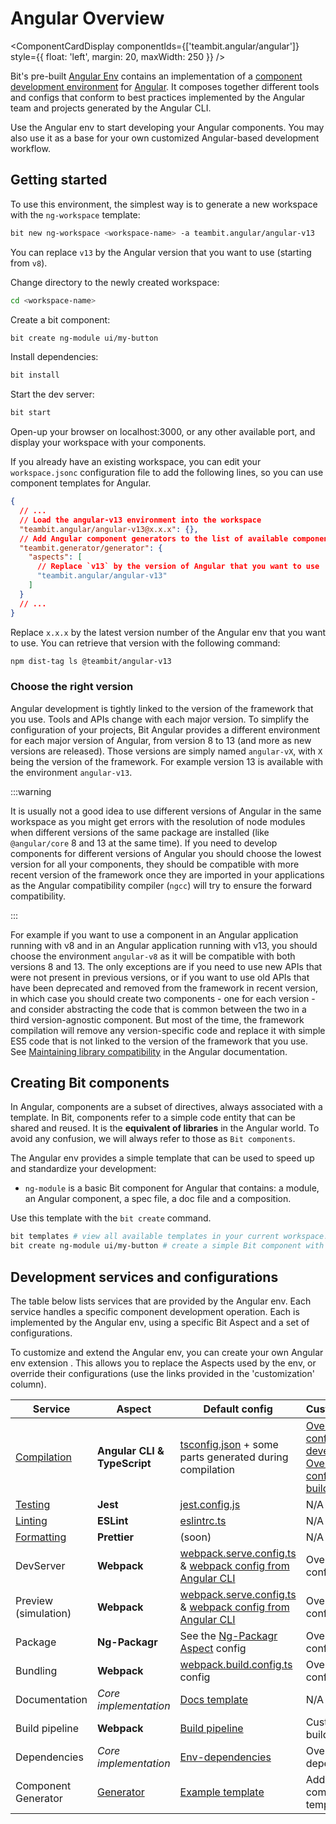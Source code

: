 
# Angular Overview

<ComponentCardDisplay componentIds={['teambit.angular/angular']} style={{ float: 'left', margin: 20, maxWidth: 250 }} />

Bit's pre-built [Angular Env](https://bit.dev/teambit/angular) contains an implementation of a [component development environment](https://bit.dev/teambit/envs/envs)
for [Angular](https://angular.io).
It composes together different tools and configs that conform to best practices implemented by the Angular team and projects generated by the Angular CLI.

Use the Angular env to start developing your Angular components. You may also use it as a base for your own customized Angular-based development workflow.

## Getting started

To use this environment, the simplest way is to generate a new workspace with the `ng-workspace` template:

```bash
bit new ng-workspace <workspace-name> -a teambit.angular/angular-v13
```

You can replace `v13` by the Angular version that you want to use (starting from `v8`).

Change directory to the newly created workspace:

```bash
cd <workspace-name>
```

Create a bit component:

```bash
bit create ng-module ui/my-button
```

Install dependencies:

```bash
bit install
```

Start the dev server:

```bash
bit start
```

Open-up your browser on localhost:3000, or any other available port, and display your workspace with your components.

If you already have an existing workspace, you can edit your `workspace.jsonc` configuration file to add the following lines, so you can use component templates for Angular.

```json
{
  // ...
  // Load the angular-v13 environment into the workspace
  "teambit.angular/angular-v13@x.x.x": {},
  // Add Angular component generators to the list of available component templates
  "teambit.generator/generator": {
    "aspects": [
      // Replace `v13` by the version of Angular that you want to use
      "teambit.angular/angular-v13"
    ]
  }
  // ...
}
```

Replace `x.x.x` by the latest version number of the Angular env that you want to use.
You can retrieve that version with the following command:

```bash
npm dist-tag ls @teambit/angular-v13
```

### Choose the right version

Angular development is tightly linked to the version of the framework that you use. Tools and APIs change with each major version.
To simplify the configuration of your projects, Bit Angular provides a different environment for each major version of Angular, from version 8 to 13 (and more as new versions are released).
Those versions are simply named `angular-vX`, with `X` being the version of the framework. For example version 13 is available with the environment `angular-v13`.

:::warning

It is usually not a good idea to use different versions of Angular in the same workspace as you might get errors with the resolution of node modules when different versions of the same package are installed (like `@angular/core` 8 and 13 at the same time).
If you need to develop components for different versions of Angular you should choose the lowest version for all your components, they should be compatible with more recent version of the framework once they are imported in your applications as the Angular compatibility compiler (`ngcc`) will try to ensure the forward compatibility.

:::

For example if you want to use a component in an Angular application running with v8 and in an Angular application running with v13, you should choose the environment `angular-v8` as it will be compatible with both versions 8 and 13.
The only exceptions are if you need to use new APIs that were not present in previous versions, or if you want to use old APIs that have been deprecated and removed from the framework in recent version, in which case you should create two components - one for each version - and consider abstracting the code that is common between the two in a third version-agnostic component.
But most of the time, the framework compilation will remove any version-specific code and replace it with simple ES5 code that is not linked to the version of the framework that you use.
See [Maintaining library compatibility](https://angular.io/guide/ivy#maintaining-library-compatibility) in the Angular documentation.

## Creating Bit components

In Angular, components are a subset of directives, always associated with a template.
In Bit, components refer to a simple code entity that can be shared and reused. It is the **equivalent of libraries** in the Angular world. To avoid any confusion, we will always refer to those as `Bit components`.

The Angular env provides a simple template that can be used to speed up and standardize your development:

- `ng-module` is a basic Bit component for Angular that contains: a module, an Angular component, a spec file, a doc file and a composition.

Use this template with the `bit create` command.

```bash
bit templates # view all available templates in your current workspace.
bit create ng-module ui/my-button # create a simple Bit component with the full name: `ui/my-button`
```

## Development services and configurations

The table below lists services that are provided by the Angular env. Each service handles a specific component development operation. Each is implemented by the Angular env, using a specific Bit Aspect and a set of configurations.

To customize and extend the Angular env, you can create your own Angular env extension <!-- TODO [create your own Angular env extension](/envs/pre-configured-envs/angular/extending-angular#using-your-own-angular-env-extension) -->. This allows you to replace the Aspects used by the env, or override their configurations (use the links provided in the 'customization' column).

| Service                                                  | Aspect                                                   | Default config                                                                                                                                                                                                              | Customization                                                                                                                                                                                                                                                   |
| -------------------------------------------------------- | -------------------------------------------------------- | --------------------------------------------------------------------------------------------------------------------------------------------------------------------------------------------------------------------------- | --------------------------------------------------------------------------------------------------------------------------------------------------------------------------------------------------------------------------------------------------------------- |
| [Compilation](/compiler/overview)                        | **Angular CLI & TypeScript**                             | [tsconfig.json](https://bit.dev/teambit/angular/angular/~code/preview/tsconfig.app.json) + some parts generated during compilation                                                                                          | [Override config for development](/envs/pre-configured-envs/angular/extending-angular#override-ts-config-for-workspace-compilation) / [Override config for build](/envs/pre-configured-envs/angular/extending-angular#override-ts-config-for-build-compilation) |
| [Testing](/dev-services-overview/tester/tester-overview) | **Jest**                                                 | [jest.config.js](https://bit.dev/teambit/angular/angular-v13/~code/jest/jest.config.js)                                                                                                                                     | N/A                                                                                                                                                                                                                                                             |
| [Linting](/linter/overview)                              | **ESLint**                                               | [eslintrc.ts](https://bit.dev/teambit/angular/angular-eslint-config/~code/eslintrc.ts)                                                                                                                                      | N/A                                                                                                                                                                                                                                                             |
| [Formatting](/formatter/overview)                        | **Prettier**                                             | (soon)                                                                                                                                                                                                                      | N/A                                                                                                                                                                                                                                                             |
| DevServer                                                | **Webpack**                                              | [webpack.serve.config.ts](https://bit.dev/teambit/angular/angular-v13/~code/webpack/webpack5.serve.config.ts) & [webpack config from Angular CLI](https://bit.dev/teambit/angular/angular-v13/~code/angular-v13.webpack.ts) | Override config                                                                                                                                                                                                                                                 |
| Preview (simulation)                                     | **Webpack**                                              | [webpack.serve.config.ts](https://bit.dev/teambit/angular/angular-v13/~code/webpack/webpack5.serve.config.ts) & [webpack config from Angular CLI](https://bit.dev/teambit/angular/angular-v13/~code/angular-v13.webpack.ts) | Override config                                                                                                                                                                                                                                                 |
| Package                                                  | **Ng-Packagr**                                           | See the [Ng-Packagr Aspect](https://bit.dev/teambit/angular/ng-packagr/~code/ng-packagr.main.runtime.ts) config                                                                                                             | Override config                                                                                                                                                                                                                                                 |
| Bundling                                                 | **Webpack**                                              | [webpack.build.config.ts](https://bit.dev/teambit/angular/angular-v13/~code/webpack/webpack5.build.config.ts) config                                                                                                        | Override config                                                                                                                                                                                                                                                 |
| Documentation                                            | _Core implementation_                                    | [Docs template](https://bit.dev/teambit/angular/angular/~code/docs/index.tsx)                                                                                                                                               | N/A                                                                                                                                                                                                                                                             |
| Build pipeline                                           | **Webpack**                                              | [Build pipeline](https://bit.dev/teambit/angular/angular/~code/angular.env.ts)                                                                                                                                              | Customize the build pipeline                                                                                                                                                                                                                                    |
| Dependencies                                             | _Core implementation_                                    | [Env-dependencies](https://bit.dev/teambit/angular/angular/~code/angular.env.ts)                                                                                                                                            | Override Env dependencies                                                                                                                                                                                                                                       |
| Component Generator                                      | [Generator](https://bit.dev/teambit/generator/generator) | [Example template](https://bit.dev/teambit/angular/angular/~code/templates/ng-module/template-files/src/component.ts)                                                                                                       | Add a component template                                                                                                                                                                                                                                        |
